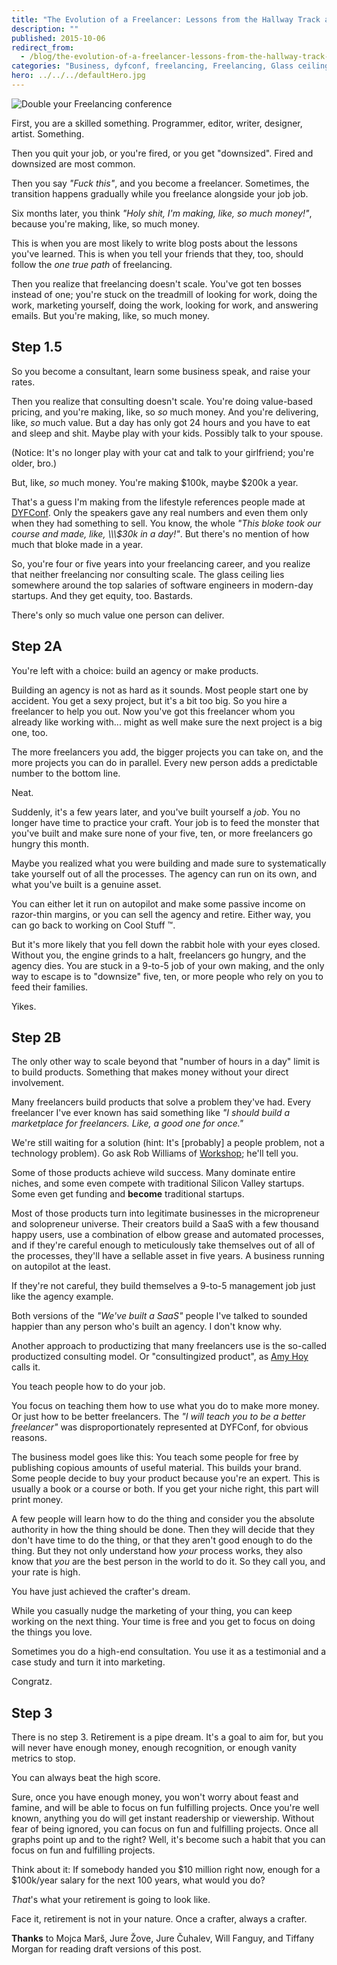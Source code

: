 ```yaml
---
title: "The Evolution of a Freelancer: Lessons from the Hallway Track at DYFConf"
description: ""
published: 2015-10-06
redirect_from:
  - /blog/the-evolution-of-a-freelancer-lessons-from-the-hallway-track-at-dyfconf/swizec/6734
categories: "Business, dyfconf, freelancing, Freelancing, Glass ceiling, Personal, Travel + Events"
hero: ../../../defaultHero.jpg
---
```


![Double your Freelancing conference](https://swizec.com/blog/wp-content/uploads/2015/10/IMG_0795-1024x768.jpg)

First, you are a skilled something. Programmer, editor, writer, designer, artist. Something.

Then you quit your job, or you're fired, or you get "downsized". Fired and downsized are most common.

Then you say _"Fuck this"_, and you become a freelancer. Sometimes, the transition happens gradually while you freelance alongside your job job.

Six months later, you think _"Holy shit, I'm making, like, so much money!"_, because you're making, like, so much money.

This is when you are most likely to write blog posts about the lessons you've learned. This is when you tell your friends that they, too, should follow the _one true path_ of freelancing.

Then you realize that freelancing doesn't scale. You've got ten bosses instead of one; you're stuck on the treadmill of looking for work, doing the work, marketing yourself, doing the work, looking for work, and answering emails. But you're making, like, so much money.

## Step 1.5

So you become a consultant, learn some business speak, and raise your rates.

Then you realize that consulting doesn't scale. You're doing value-based pricing, and you're making, like, so _so_ much money. And you're delivering, like, _so_ much value. But a day has only got 24 hours and you have to eat and sleep and shit. Maybe play with your kids. Possibly talk to your spouse.

(Notice: It's no longer play with your cat and talk to your girlfriend; you're older, bro.)

But, like, _so_ much money. You're making $100k, maybe $200k a year.

That's a guess I'm making from the lifestyle references people made at [DYFConf](http://doubleyourfreelancing.com/conf/). Only the speakers gave any real numbers and even them only when they had something to sell. You know, the whole _"This bloke took our course and made, like, \\\\\\\$30k in a day!"_. But there's no mention of how much that bloke made in a year.

So, you're four or five years into your freelancing career, and you realize that neither freelancing nor consulting scale. The glass ceiling lies somewhere around the top salaries of software engineers in modern-day startups. And they get equity, too. Bastards.

There's only so much value one person can deliver.

## Step 2A

You're left with a choice: build an agency or make products.

Building an agency is not as hard as it sounds. Most people start one by accident. You get a sexy project, but it's a bit too big. So you hire a freelancer to help you out. Now you've got this freelancer whom you already like working with... might as well make sure the next project is a big one, too.

The more freelancers you add, the bigger projects you can take on, and the more projects you can do in parallel. Every new person adds a predictable number to the bottom line.

Neat.

Suddenly, it's a few years later, and you've built yourself a _job_. You no longer have time to practice your craft. Your job is to feed the monster that you've built and make sure none of your five, ten, or more freelancers go hungry this month.

Maybe you realized what you were building and made sure to systematically take yourself out of all the processes. The agency can run on its own, and what you've built is a genuine asset.

You can either let it run on autopilot and make some passive income on razor-thin margins, or you can sell the agency and retire. Either way, you can go back to working on Cool Stuff ™.

But it's more likely that you fell down the rabbit hole with your eyes closed. Without you, the engine grinds to a halt, freelancers go hungry, and the agency dies. You are stuck in a 9-to-5 job of your own making, and the only way to escape is to "downsize" five, ten, or more people who rely on you to feed their families.

Yikes.

## Step 2B

The only other way to scale beyond that "number of hours in a day" limit is to build products. Something that makes money without your direct involvement.

Many freelancers build products that solve a problem they've had. Every freelancer I've ever known has said something like _"I should build a marketplace for freelancers. Like, a good one for once."_

We're still waiting for a solution (hint: It's \[probably] a people problem, not a technology problem). Go ask Rob Williams of [Workshop](http://letsworkshop.com/); he'll tell you.

Some of those products achieve wild success. Many dominate entire niches, and some even compete with traditional Silicon Valley startups. Some even get funding and **become** traditional startups.

Most of those products turn into legitimate businesses in the micropreneur and solopreneur universe. Their creators build a SaaS with a few thousand happy users, use a combination of elbow grease and automated processes, and if they're careful enough to meticulously take themselves out of all of the processes, they'll have a sellable asset in five years. A business running on autopilot at the least.

If they're not careful, they build themselves a 9-to-5 management job just like the agency example.

Both versions of the _"We've built a SaaS"_ people I've talked to sounded happier than any person who's built an agency. I don't know why.

Another approach to productizing that many freelancers use is the so-called productized consulting model. Or "consultingized product", as [Amy Hoy](http://www.slash7.com/ "Amy Hoy") calls it.

You teach people how to do your job.

You focus on teaching them how to use what you do to make more money. Or just how to be better freelancers. The _"I will teach you to be a better freelancer"_ was disproportionately represented at DYFConf, for obvious reasons.

The business model goes like this: You teach some people for free by publishing copious amounts of useful material. This builds your brand. Some people decide to buy your product because you're an expert. This is usually a book or a course or both. If you get your niche right, this part will print money.

A few people will learn how to do the thing and consider you the absolute authority in how the thing should be done. Then they will decide that they don't have time to do the thing, or that they aren't good enough to do the thing. But they not only understand how _your_ process works, they also know that _you_ are the best person in the world to do it. So they call you, and your rate is high.

You have just achieved the crafter's dream.

While you casually nudge the marketing of your thing, you can keep working on the next thing. Your time is free and you get to focus on doing the things you love.

Sometimes you do a high-end consultation. You use it as a testimonial and a case study and turn it into marketing.

Congratz.

## Step 3

There is no step 3. Retirement is a pipe dream. It's a goal to aim for, but you will never have enough money, enough recognition, or enough vanity metrics to stop.

You can always beat the high score.

Sure, once you have enough money, you won't worry about feast and famine, and will be able to focus on fun fulfilling projects. Once you're well known, anything you do will get instant readership or viewership. Without fear of being ignored, you can focus on fun and fulfilling projects. Once all graphs point up and to the right? Well, it's become such a habit that you can focus on fun and fulfilling projects.

Think about it: If somebody handed you $10 million right now, enough for a $100k/year salary for the next 100 years, what would you do?

_That_'s what your retirement is going to look like.

Face it, retirement is not in your nature. Once a crafter, always a crafter.

**Thanks** to Mojca Marš, Jure Žove, Jure Čuhalev, Will Fanguy, and Tiffany Morgan for reading draft versions of this post.
